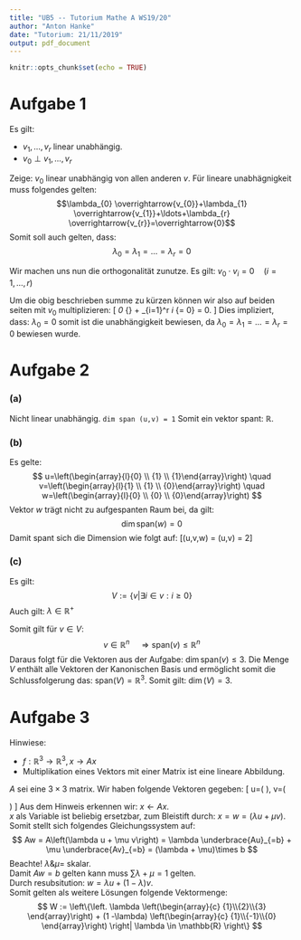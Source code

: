 ```yaml
---
title: "UB5 -- Tutorium Mathe A WS19/20"
author: "Anton Hanke"
date: "Tutorium: 21/11/2019"
output: pdf_document
---
```


```r
knitr::opts_chunk$set(echo = TRUE)
```

# Aufgabe 1
Es gilt:

- $v_1, \dots, v_r$ linear unabhängig.
- $v_0 \perp v_1, \dots, v_r$

Zeige: $v_0$ linear unabhängig von allen anderen $v$.
Für lineare unabhägnigkeit muss folgendes gelten:
$$\lambda_{0} \overrightarrow{v_{0}}+\lambda_{1} \overrightarrow{v_{1}}+\ldots+\lambda_{r} \overrightarrow{v_{r}}=\overrightarrow{0}$$
Somit soll auch gelten, dass:
$$\lambda_0 = \lambda_1 = \ldots = \lambda_r = 0$$

Wir machen uns nun die orthogonalität zunutze.
Es gilt: $v_0 \cdot v_i = 0 \quad (i = 1, \ldots, r)$  

Um die obig beschrieben summe zu kürzen können wir also auf beiden seiten mit
$v_0$ multiplizieren:
\[
\lambda_0 \underbrace{|v_0|^2}_{\neq 0} + \sum_{i=1}^r \lambda_i \underbrace{v_0 \cdot v_i}_{= 0} = 0.
\]
Dies impliziert, dass: $\lambda_0 = 0$
somit ist die unabhängigkeit bewiesen, da
$\lambda_0 = \lambda_1 = \ldots = \lambda_r = 0$ 
bewiesen wurde.

# Aufgabe 2

### (a)
Nicht linear unabhängig.
`dim span (u,v) = 1`
Somit ein vektor spant: $\mathbb{R}$.

### (b)
Es gelte:
$$
u=\left(\begin{array}{l}{0} \\ {1} \\ {1}\end{array}\right) \quad
v=\left(\begin{array}{l}{1} \\ {1} \\ {0}\end{array}\right) \quad
w=\left(\begin{array}{l}{0} \\ {0} \\ {0}\end{array}\right)
$$
Vektor $w$ trägt nicht zu aufgespanten Raum bei, da gilt:
$$\dim \text{span}(w) =0$$
Damit spant sich die Dimension wie folgt auf:
\[\text{span}(u,v,w) = \text{span}(u,v) \Rightarrow \dim = 2\]

### (c)
Es gilt:
$$ V := \left\{ v | \exists i \in v : i \geq 0 \right\} $$
Auch gilt: $\lambda \in \mathbb{R^+}$

Somit gilt für $v \in V$:
$$v \in \mathbb{R}^n \quad \Rightarrow \text{span}(v) \leq \mathbb{R}^n$$
Daraus folgt für die Vektoren aus der Aufgabe: $\dim\text{span}(v) \leq 3$.
Die Menge $V$ enthält alle Vektoren der Kanonischen Basis und
ermöglicht somit die Schlussfolgerung das: $\text{span}(V) = \mathbb{R}^3$.
Somit gilt: $\dim(V) = 3$.

# Aufgabe 3
Hinwiese:

- $f: \mathbb{R}^{3} \rightarrow \mathbb{R}^{3}, x \rightarrow A x$
- Multiplikation eines Vektors mit einer Matrix ist eine lineare Abbildung.

$A$ sei eine $3\times 3$ matrix. Wir haben folgende Vektoren gegeben:
\[
u=\left(\begin{array}{l}{1} \\ {2} \\ {3}\end{array}\right), \quad
v=\left(\begin{array}{c}{1} \\ {-1} \\ {8}\end{array}\right)
\]
Aus dem Hinweis erkennen wir:
$x \leftarrow Ax$.  
$x$ als Variable ist beliebig ersetzbar, zum Bleistift durch: $x = w = (\lambda u + \mu v)$. 
Somit stellt sich folgendes Gleichungssystem auf:
$$ Aw = A\left(\lambda u + \mu v\right) = \lambda \underbrace{Au}_{=b}
   + \mu \underbrace{Av}_{=b} = (\lambda + \mu)\times b $$
Beachte! $\lambda \& \mu =$ skalar.  
Damit $Aw = b$ gelten kann muss $\sum\lambda + \mu = 1$ gelten.  
Durch resubsitution: $w = \lambda u + (1-\lambda) v$.  
Somit gelten als weitere Lösungen folgende Vektormenge:
$$
W := \left\{\left. \lambda
\left(\begin{array}{c}
{1}\\{2}\\{3}
\end{array}\right)
+ (1 -\lambda)
\left(\begin{array}{c}
{1}\\{-1}\\{0}
\end{array}\right)
\right| \lambda \in \mathbb{R}
\right\}
$$
